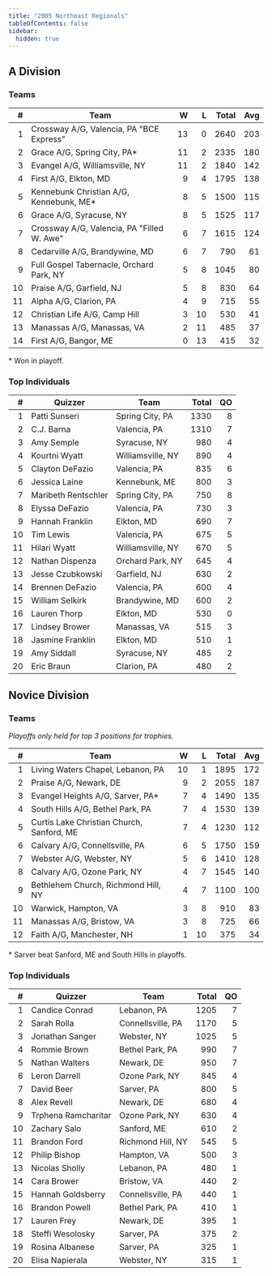 ```yaml
---
title: "2005 Northeast Regionals"
tableOfContents: false
sidebar:
  hidden: true
---
```


## A Division

### Teams

|    # | Team                                       |    W |    L | Total |  Avg |
| ---: | ------------------------------------------ | ---: | ---: | ----: | ---: |
|    1 | Crossway A/G, Valencia, PA "BCE Express"   |   13 |    0 |  2640 |  203 |
|    2 | Grace A/G, Spring City, PA*                |   11 |    2 |  2335 |  180 |
|    3 | Evangel A/G, Williamsville, NY             |   11 |    2 |  1840 |  142 |
|    4 | First A/G, Elkton, MD                      |    9 |    4 |  1795 |  138 |
|    5 | Kennebunk Christian A/G, Kennebunk, ME*    |    8 |    5 |  1500 |  115 |
|    6 | Grace A/G, Syracuse, NY                    |    8 |    5 |  1525 |  117 |
|    7 | Crossway A/G, Valencia, PA "Filled W. Awe" |    6 |    7 |  1615 |  124 |
|    8 | Cedarville A/G, Brandywine, MD             |    6 |    7 |   790 |   61 |
|    9 | Full Gospel Tabernacle, Orchard Park, NY   |    5 |    8 |  1045 |   80 |
|   10 | Praise A/G, Garfield, NJ                   |    5 |    8 |   830 |   64 |
|   11 | Alpha A/G, Clarion, PA                     |    4 |    9 |   715 |   55 |
|   12 | Christian Life A/G, Camp Hill              |    3 |   10 |   530 |   41 |
|   13 | Manassas A/G, Manassas, VA                 |    2 |   11 |   485 |   37 |
|   14 | First A/G, Bangor, ME                      |    0 |   13 |   415 |   32 |

\* Won in playoff.

### Top Individuals

|    # | Quizzer             | Team              | Total |   QO |
| ---: | ------------------- | ----------------- | ----: | ---: |
|    1 | Patti Sunseri       | Spring City, PA   |  1330 |    8 |
|    2 | C.J. Barna          | Valencia, PA      |  1310 |    7 |
|    3 | Amy Semple          | Syracuse, NY      |   980 |    4 |
|    4 | Kourtni Wyatt       | Williamsville, NY |   890 |    4 |
|    5 | Clayton DeFazio     | Valencia, PA      |   835 |    6 |
|    6 | Jessica Laine       | Kennebunk, ME     |   800 |    3 |
|    7 | Maribeth Rentschler | Spring City, PA   |   750 |    8 |
|    8 | Elyssa DeFazio      | Valencia, PA      |   730 |    3 |
|    9 | Hannah Franklin     | Elkton, MD        |   690 |    7 |
|   10 | Tim Lewis           | Valencia, PA      |   675 |    5 |
|   11 | Hilari Wyatt        | Williamsville, NY |   670 |    5 |
|   12 | Nathan Dispenza     | Orchard Park, NY  |   645 |    4 |
|   13 | Jesse Czubkowski    | Garfield, NJ      |   630 |    2 |
|   14 | Brennen DeFazio     | Valencia, PA      |   600 |    4 |
|   15 | William Selkirk     | Brandywine, MD    |   600 |    2 |
|   16 | Lauren Thorp        | Elkton, MD        |   530 |    0 |
|   17 | Lindsey Brower      | Manassas, VA      |   515 |    3 |
|   18 | Jasmine Franklin    | Elkton, MD        |   510 |    1 |
|   19 | Amy Siddall         | Syracuse, NY      |   485 |    2 |
|   20 | Eric Braun          | Clarion, PA       |   480 |    2 |

## Novice Division

### Teams

*Playoffs only held for top 3 positions for trophies.*

|    # | Team                                      |    W |    L | Total |  Avg |
| ---: | ----------------------------------------- | ---: | ---: | ----: | ---: |
|    1 | Living Waters Chapel, Lebanon, PA         |   10 |    1 |  1895 |  172 |
|    2 | Praise A/G, Newark, DE                    |    9 |    2 |  2055 |  187 |
|    3 | Evangel Heights A/G, Sarver, PA*          |    7 |    4 |  1490 |  135 |
|    4 | South Hills A/G, Bethel Park, PA          |    7 |    4 |  1530 |  139 |
|    5 | Curtis Lake Christian Church, Sanford, ME |    7 |    4 |  1230 |  112 |
|    6 | Calvary A/G, Connellsville, PA            |    6 |    5 |  1750 |  159 |
|    7 | Webster A/G, Webster, NY                  |    5 |    6 |  1410 |  128 |
|    8 | Calvary A/G, Ozone Park, NY               |    4 |    7 |  1545 |  140 |
|    9 | Bethlehem Church, Richmond Hill, NY       |    4 |    7 |  1100 |  100 |
|   10 | Warwick, Hampton, VA                      |    3 |    8 |   910 |   83 |
|   11 | Manassas A/G, Bristow, VA                 |    3 |    8 |   725 |   66 |
|   12 | Faith A/G, Manchester, NH                 |    1 |   10 |   375 |   34 |

\* Sarver beat Sanford, ME and South Hills in playoffs.

### Top Individuals

|    # | Quizzer             | Team              | Total |   QO |
| ---: | ------------------- | ----------------- | ----: | ---: |
|    1 | Candice Conrad      | Lebanon, PA       |  1205 |    7 |
|    2 | Sarah Rolla         | Connellsville, PA |  1170 |    5 |
|    3 | Jonathan Sanger     | Webster, NY       |  1025 |    5 |
|    4 | Rommie Brown        | Bethel Park, PA   |   990 |    7 |
|    5 | Nathan Walters      | Newark, DE        |   950 |    7 |
|    6 | Leron Darrell       | Ozone Park, NY    |   845 |    4 |
|    7 | David Beer          | Sarver, PA        |   800 |    5 |
|    8 | Alex Revell         | Newark, DE        |   680 |    4 |
|    9 | Trphena Ramcharitar | Ozone Park, NY    |   630 |    4 |
|   10 | Zachary Salo        | Sanford, ME       |   610 |    2 |
|   11 | Brandon Ford        | Richmond Hill, NY |   545 |    5 |
|   12 | Philip Bishop       | Hampton, VA       |   500 |    3 |
|   13 | Nicolas Sholly      | Lebanon, PA       |   480 |    1 |
|   14 | Cara Brower         | Bristow, VA       |   440 |    2 |
|   15 | Hannah Goldsberry   | Connellsville, PA |   440 |    1 |
|   16 | Brandon Powell      | Bethel Park, PA   |   410 |    1 |
|   17 | Lauren Frey         | Newark, DE        |   395 |    1 |
|   18 | Steffi Wesolosky    | Sarver, PA        |   375 |    2 |
|   19 | Rosina Albanese     | Sarver, PA        |   325 |    1 |
|   20 | Elisa Napierala     | Webster, NY       |   315 |    1 |

